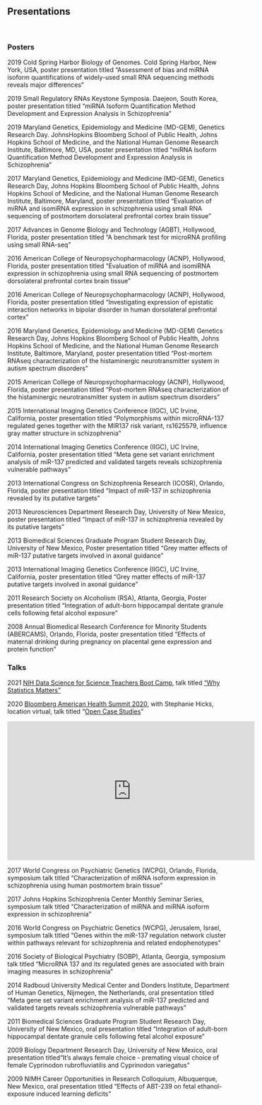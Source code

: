 ###
###
&nbsp;
&nbsp;
&nbsp;
&nbsp;
&nbsp;


## Presentations {.tabset .tabset-fade}
&nbsp;

### Posters

2019    Cold Spring Harbor Biology of Genomes. Cold Spring Harbor, New York, USA, poster presentation titled "Assessment of bias and miRNA isoform quantifications of widely-used small RNA sequencing methods reveals major differences"

2019    Small Regulatory RNAs Keystone Symposia. Daejeon, South Korea, poster presentation titled "miRNA Isoform Quantification Method Development and Expression Analysis in Schizophrenia"

2019    Maryland Genetics, Epidemiology and Medicine (MD-GEM), Genetics Research Day. JohnsHopkins Bloomberg School of Public Health, Johns Hopkins School of Medicine, and the National Human Genome Research Institute, Baltimore, MD, USA, poster presentation titled "miRNA Isoform Quantification Method Development and Expression Analysis in Schizophrenia"

2017 	Maryland Genetics, Epidemiology and Medicine (MD-GEM), Genetics Research Day, Johns Hopkins Bloomberg School of Public Health, Johns Hopkins School of Medicine, and the National Human Genome Research Institute, Baltimore, Maryland, poster presentation titled “Evaluation of miRNA and isomiRNA expression in schizophrenia using small RNA            sequencing of postmortem dorsolateral prefrontal cortex brain tissue”

2017 	Advances in Genome Biology and Technology (AGBT), Hollywood, Florida, poster presentation titled “A benchmark test for microRNA profiling using small RNA-seq”

2016 	American College of Neuropsychopharmacology (ACNP), Hollywood, Florida, poster presentation titled “Evaluation of miRNA and isomiRNA expression in schizophrenia using small RNA sequencing of postmortem dorsolateral prefrontal cortex brain tissue”

2016 	American College of Neuropsychopharmacology (ACNP), Hollywood, Florida, poster presentation titled “Investigating expression of epistatic interaction networks in bipolar disorder in human dorsolateral prefrontal cortex”

2016 	Maryland Genetics, Epidemiology and Medicine (MD-GEM) Genetics Research Day, Johns Hopkins Bloomberg School of Public Health, Johns Hopkins School of Medicine, and the  National Human Genome Research Institute, Baltimore, Maryland, poster presentation titled “Post-mortem RNAseq characterization of the histaminergic neurotransmitter system in autism spectrum disorders”

2015 	American College of Neuropsychopharmacology (ACNP), Hollywood, Florida, poster presentation titled “Post-mortem RNAseq characterization of the histaminergic neurotransmitter system in autism spectrum disorders”

2015 	International Imaging Genetics Conference (IIGC), UC Irvine, California, poster presentation titled “Polymorphisms within microRNA-137 regulated genes together with the  MIR137 risk variant, rs1625579, influence gray matter structure in schizophrenia”

2014 	International Imaging Genetics Conference (IIGC), UC Irvine, California, poster presentation titled “Meta gene set variant enrichment analysis of miR-137 predicted and validated targets reveals schizophrenia vulnerable pathways”

2013	International Congress on Schizophrenia Research (ICOSR), Orlando, Florida, poster presentation titled “Impact of miR-137 in schizophrenia revealed by its putative  targets”

2013	Neurosciences Department Research Day, University of New Mexico, poster presentation titled “Impact of miR-137 in schizophrenia revealed by its putative targets”

2013 	Biomedical Sciences Graduate Program Student Research Day, University of New Mexico, Poster presentation titled “Grey matter effects of miR-137 putative targets involved in axonal guidance”

2013 	International Imaging Genetics Conference (IIGC), UC Irvine, California, poster presentation titled “Grey matter effects of miR-137 putative targets involved in axonal guidance”

2011	Research Society on Alcoholism (RSA), Atlanta, Georgia, Poster presentation titled
        “Integration of adult-born hippocampal dentate granule cells following fetal alcohol exposure”

2008	Annual Biomedical Research Conference for Minority Students (ABERCAMS), Orlando, Florida, poster presentation titled “Effects of maternal drinking during pregnancy on  placental gene expression and protein function” 


### Talks

2021 [NIH Data Science for Science Teachers Boot Camp](https://datascience.nih.gov/data-science-science-teachers-boot-camp), talk titled ["Why Statistics Matters"](https://docs.google.com/presentation/d/1BljMC9zBp4vqqk47ecJ-cHe_6lAzqUim6IzLUoFuuKU/edit?usp=sharing)

2020   [Bloomberg American Health Summit 2020](https://americanhealth.jhu.edu/2020-bloomberg-american-health-summit), with Stephanie Hicks, location virtual, talk titled "[Open Case Studies](https://docs.google.com/presentation/d/18jymRcaW2eh6cNmN6HbazaTg8OJFToQ28kvIpeN4CGg/edit?usp=sharing)" 

<p align="center"><iframe width="560" height="315" src="https://www.youtube.com/embed/T1B5q6jdP6U" frameborder="0" allow="accelerometer; autoplay; clipboard-write; encrypted-media; gyroscope; picture-in-picture" allowfullscreen></iframe></p>

2017 	World Congress on Psychiatric Genetics (WCPG), Orlando, Florida, symposium talk titled “Characterization of miRNA isoform expression in schizophrenia using human postmortem brain tissue”
 
2017 	Johns Hopkins Schizophrenia Center Monthly Seminar Series, symposium talk titled “Characterization of miRNA and miRNA isoform expression in schizophrenia”

2016 	World Congress on Psychiatric Genetics (WCPG), Jerusalem, Israel, symposium talk titled “Genes within the miR-137 regulation network cluster within pathways relevant for schizophrenia and related endophenotypes”

2016 	Society of Biological Psychiatry (SOBP), Atlanta, Georgia, symposium talk titled “MicroRNA 137 and its regulated genes are associated with brain imaging measures in schizophrenia”

2014	Radboud University Medical Center and Donders Institute, Department of Human Genetics, Nijmegen, the Netherlands, oral presentation titled “Meta gene set variant enrichment analysis of miR-137 predicted and validated targets reveals schizophrenia vulnerable pathways”

2011	Biomedical Sciences Graduate Program Student Research Day, University of New Mexico, oral presentation titled “Integration of adult-born hippocampal dentate granule cells following fetal alcohol exposure”

2009	Biology Department Research Day, University of New Mexico, oral presentation titled“It’s always female choice - premating visual choice of female Cyprinodon rubrofluviatilis and Cyprinodon variegatus”

2009	NIMH Career Opportunities in Research Colloquium, Albuquerque, New Mexico, oral presentation titled “Effects of ABT-239 on fetal ethanol-exposure induced learning deficits”
